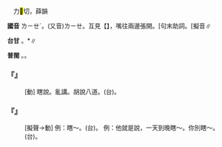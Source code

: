 
=={{ruby|咧|ㄌㄧㄝˊ}}==

　力<mark>&#xf98aa;</mark>切，薛韻

'''國音''' <rt>ㄌㄧㄝˊ</rt>。(又音)<rt>ㄌㄧㄝ</rt>。互見【{{ruby|咧|ㄌㄧㄝˇ}}】，嘴往兩邊張開。[句末助詞{{ruby|]|·ㄌㄧㄝ}}。[擬音{{ruby|]|ㄌㄧㄝ}}∥

'''台甘''' {{ruby|(文)|ㄌㄧㄚㆵ ͘}}。{{ruby|(語)|ㄌㆤ˪}}*∥

'''普閩''' {{ruby|(文)|ㄌㄧㄚㆵ ͘}}。{{ruby|(白)|ㄌㆤㆷ ͘}}。

    

==='''『{{ruby|咧|ㄌㄧㄝˊ}}』'''===
: [動] 瞎說。亂講。胡說八道。(台){{ruby|烏|ㆦ}}{{ruby|白|ㄅㆤㆷ ͘}}{{ruby|講|ㄍㆲˋ}}。
    

==='''『{{ruby|咧|ㄌㄧㄝˊ}}{{ruby|咧|ㄌㄧㄝˊ}}』'''===
: [擬聲→動] 例：瞎～。(台){{ruby|亂|ㄌㄨㄢ˫}}{{ruby|亂|ㄌㄨㄢ˫}}{{ruby|講|ㄍㆲˋ}}。 例：他就是{{ruby|好|ㄏㄠˋ}}說，一天到晚瞎～。你別瞎～。(台){{ruby|汝|ㄌㄧˋ}}{{ruby|<mark>&#xffb49;</mark>|ㄇㄞ˪}}{{ruby|黑|ㆦ}}{{ruby|白|ㄅㆤㆷ ͘}}{{ruby|亂|ㄌㄨㄢ˫}}{{ruby|講|ㄍㆲˋ}}。
    
